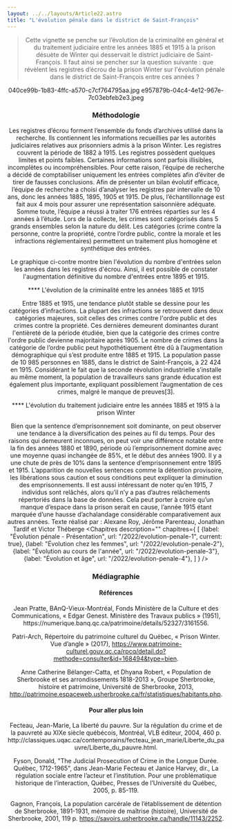 ```yaml
---
layout: ../../layouts/Article22.astro
title: "L'évolution pénale dans le district de Saint-François"
---
```


<Header titre="L'évolution pénale dans le district de Saint-François" image="/assets/img/4330e12a-03e5-445f-8596-186657796a7a.jpg"/>
  
<Text>
<blockquote>Cette vignette se penche sur l’évolution de la criminalité en général et du traitement judiciaire entre les années 1885 et 1915 à la prison désuète de Winter qui desservait le district judiciaire de Saint-François. Il faut ainsi se pencher sur la question suivante : que révèlent les registres d’écrou de la prison Winter sur l'évolution pénale dans le district de Saint-François entre ces années ? </blockquote>

040ce99b-1b83-4ffc-a570-c7cf764795aa.jpg
e957879b-04c4-4e12-967e-7c03ebfeb2e3.jpeg

<h3>Méthodologie</h3>
Les registres d’écrou forment l’ensemble du fonds d’archives utilisé dans la recherche. Ils contiennent les informations recueillies par les autorités judiciaires relatives aux prisonniers admis à la prison Winter. Les registres couvrent la période de 1882 à 1915. Les registres possèdent quelques limites et points faibles. Certaines informations sont parfois illisibles, incomplètes ou incompréhensibles. Pour cette raison, l’équipe de recherche a décidé de comptabiliser uniquement les entrées complètes afin d’éviter de tirer de fausses conclusions. Afin de présenter un bilan évolutif efficace, l’équipe de recherche a choisi d’analyser les registres par intervalle de 10 ans, donc les années 1885, 1895, 1905 et 1915. De plus, l’échantillonnage est fait aux 4 mois pour assurer une représentation saisonnière adéquate. Somme toute, l’équipe a réussi à traiter 176 entrées réparties sur les 4 années à l’étude. Lors de la collecte, les crimes sont catégorisés dans 5 grands ensembles selon la nature du délit. Les catégories (crime contre la personne, contre la propriété, contre l’ordre public, contre la morale et les infractions réglementaires) permettent un traitement plus homogène et synthétique des entrées.

<div class="flourish-embed flourish-chart" data-src="visualisation/12855295"><script src="https://public.flourish.studio/resources/embed.js"></script></div>

Le graphique ci-contre montre bien l'évolution du nombre d'entrées selon les années dans les registres d'écrou. Ainsi, il est possible de constater l'augmentation définitive du nombre d'entrées entre 1895 et 1915.

**** L'évolution de la criminalité entre les années 1885 et 1915

Entre 1885 et 1915, une tendance plutôt stable se dessine pour les catégories d’infractions. La plupart des infractions se retrouvent dans deux catégories majeures, soit celles des crimes contre l'ordre public et des crimes contre la propriété. Ces dernières demeurent dominantes durant l'entièreté de la période étudiée, bien que la catégorie des crimes contre l'ordre public devienne majoritaire après 1905. Le nombre de crimes dans la catégorie de l’ordre public peut hypothétiquement être dû à l’augmentation démographique qui s’est produite entre 1885 et 1915. La population passe de 10 985 personnes en 1885, dans le district de Saint-François, à 22 424 en 1915. Considérant le fait que la seconde révolution industrielle s’installe au même moment, la population de travailleurs sans grande éducation est également plus importante, expliquant possiblement l’augmentation de ces crimes, malgré le manque de preuves[3].

**** L'évolution du traitement judiciaire entre les années 1885 et 1915 à la prison Winter

Bien que la sentence d’emprisonnement soit dominante, on peut observer une tendance à la diversification des peines au fil du temps. Pour des raisons qui demeurent inconnues, on peut voir une différence notable entre la fin des années 1880 et 1890, période où l’emprisonnement domine avec une moyenne quasi inchangée de 85%, et le début des années 1900. Il y a une chute de près de 10% dans la sentence d’emprisonnement entre 1895 et 1915. L’apparition de nouvelles sentences comme la détention provisoire, les libérations sous caution et sous conditions peut expliquer la diminution des emprisonnements. Il est aussi intéressant de noter qu’en 1915, 7 individus sont relâchés, alors qu’il n’y a pas d’autres relâchements répertoriés dans la base de données. Cela peut porter à croire qu’un manque d’espace dans la prison serait en cause, l’année 1915 étant marquée d’une hausse d’achalandage considérable comparativement aux autres années.
Texte réalisé par : Alexane Roy, Jérôme Parenteau, Jonathan Tardif et Victor Théberge
</Text>
<Chapitres 
  description=""
  chapitres={
    [
      {label: "Évolution pénale - Présentation", url: "/2022/evolution-penale-1", current: true},
      {label: "Évolution chez les femmes", url: "/2022/evolution-penale-2"},
      {label: "Évolution au cours de l'année", url: "/2022/evolution-penale-3"},
      {label: "Évolution et âge", url: "/2022/evolution-penale-4"},
    ]
  }
/>

<div class="p-24 py-12 text-sm bg-gray-400">
  <h3>Médiagraphie</h3>
<h4>Références</h4>
Jean Pratte, BAnQ-Vieux-Montréal, Fonds Ministère de la Culture et des Communications, « Edgar Genest. Ministère des Travaux publics » (1951), https://numerique.banq.qc.ca/patrimoine/details/52327/3161556.

Patri-Arch, Répertoire du patrimoine culturel du Québec, « Prison Winter. Vue d’angle » (2017), https://www.patrimoine-culturel.gouv.qc.ca/rpcq/detail.do?methode=consulter&id=168494&type=bien.

Anne Catherine Bélanger-Catta, et Dhyana Robert, « Population de Sherbrooke et ses arrondissements 1818-2013 », Groupe Sherbrooke, histoire et patrimoine, Université de Sherbrooke, 2013, http://patrimoine.espaceweb.usherbrooke.ca/fr/statistiques/habitants.php.

<h4>Pour aller plus loin</h4>
Fecteau, Jean-Marie, La liberté du pauvre. Sur la régulation du crime et de la pauvreté au XIXe siècle québécois, Montréal, VLB éditeur, 2004, 460 p. http://classiques.uqac.ca/contemporains/fecteau_jean_marie/Liberte_du_pauvre/Liberte_du_pauvre.html.

Fyson, Donald, "The Judicial Prosecution of Crime in the Longue Durée. Québec, 1712-1965", dans Jean-Marie Fecteau et Janice Harvey, dir., La régulation sociale entre l’acteur et l’institution. Pour une problématique historique de l’interaction, Québec, Presses de l’Université du Québec, 2005, p. 85-119.

Gagnon, François, La population carcérale de l’établissement de détention de Sherbrooke, 1891-1931, mémoire de maîtrise (histoire), Université de Sherbrooke, 2001, 119 p. https://savoirs.usherbrooke.ca/handle/11143/2252.

</div>